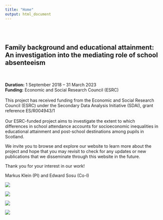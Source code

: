 ```yaml
---
title: "Home"
output: html_document
---
```


<style type="text/css">
.title {
  display: none;
}

#getting-started img {
  margin-right: 10px;
}

</style>

<div class="row" style="padding-top: 30px;">
<div class="col-sm-8">

# **Family background and educational attainment: An investigation into the mediating role of school absenteeism ** 

<br> <br>
**Duration:** 1 September 2018 – 31 March 2023  
**Funding:** Economic and Social Research Council (ESRC)  
\
This project has received funding from the Economic and Social Research Council (ESRC) under the Secondary Data Analysis Initiative (SDAI), grant reference ES/R004943/1\
\
Our ESRC-funded project aims to investigate the extent to which differences in school attendance accounts for socioeconomic inequalities in educational attainment and post-school destinations among pupils in Scotland.\

We invite you to browse and explore our website to learn more about the project and hope that you may revisit to check for any updates or new publications that we disseminate through this website in the future.\

Thank you for your interest in our work!\

Markus Klein (PI) and Edward Sosu (Co-I)\







</div>
<div class="col-sm-4">

<a href = "https://esrc.ukri.org/">
![](images/esrc.png)
</a>

<a href = "https://www.strath.ac.uk/">
![](images/strath.png)
</a>

<a href = "https://www.povertyalliance.org/">
![](images/povertyalliance.png)
</a>

<a href = "https://www.gtcs.org.uk/">
![](images/GTC.png)
</a>


</div>
